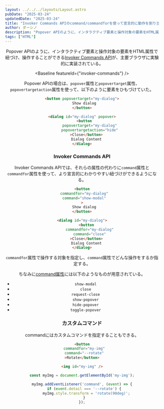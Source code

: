 ```yaml
---
layout: ../../../layouts/Layout.astro
pubDate: "2025-03-24"
updatedDate: "2025-03-24"
title: "Invoker Commands APIのcommand/commandforを使って宣言的に動作を割り当てる"
author: ダーシノ
description: "Popover APIのように、インタラクティブ要素と操作対象の要素をHTML属性で紐づけ、操作することができるInvoker Commands APIが、主要ブラウザに実験的に実装されている。Invoker Commands APIでは、それらの属性の代わりにcommand属性とcommandfor属性を使って、より宣言的にわかりやすい紐づけができるようになる。"
tags: ["HTML"]
---
```



<Header {...frontmatter} />

Popover APIのように、インタラクティブ要素と操作対象の要素をHTML属性で紐づけ、操作することができる[Invoker Commands API](https://developer.mozilla.org/en-US/docs/Web/API/Invoker_Commands_API)が、主要ブラウザに実験的に実装されている。

<Baseline featureId={"invoker-commands"} />

Popover APIの場合は、`popover`属性と`popovertarget`属性、`popovertargetaction`属性を使って、以下のように要素をひもづけていた。

```html
<button popovertarget="my-dialog">
  Show dialog
</button>

<dialog id="my-dialog" popover>
  <button
       popovertarget="my-dialog"
       popovertargetaction="hide"
    >Close</button>
    Dialog Content
</dialog>
```

### Invoker Commands API

Invoker Commands APIでは、それらの属性の代わりに`command`属性と`commandfor`属性を使って、より宣言的にわかりやすい紐づけができるようになる。

```html
<button
  commandfor="my-dialog"
  command="show-modal"
>
  Show dialog
</button>

<dialog id="my-dialog">
    <button
       commandfor="my-dialog"
       command="close"
    >Close</button>
    Dialog Content
</dialog>
```

`commandfor`属性で操作する対象を指定し、`command`属性でどんな操作をするか指定する。

ちなみに[command属性](https://developer.mozilla.org/en-US/docs/Web/HTML/Element/button#command)には以下のようなものが用意されている。

- `show-modal`
- `close`
- `request-close`
- `show-popover`
- `hide-popover`
- `toggle-popover`

### カスタムコマンド

commandにはカスタムコマンドを指定することもできる。

```html
<button
  commandfor="my-img"
  command="--rotate"
>Rotate</button>

<img id="my-img" />
```

```js
const myImg = document.getElementById('my-img');

myImg.addEventListener('command', (event) => {
  if (event.detail === '--rotate') {
    myImg.style.transform = 'rotate(90deg)';
  }
});
```

